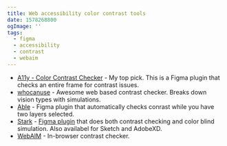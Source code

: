 ```yaml
---
title: Web accessibility color contrast tools
date: 1578268800
ogImage: ''
tags:
  - figma
  - accessibility
  - contrast
  - webaim
---
```


- [A11y - Color Contrast Checker](https://www.figma.com/c/plugin/733159460536249875/A11y---Color-Contrast-Checker) - My top pick. This is a Figma plugin that checks an entire frame for contrast issues.
- [whocanuse](http://whocanuse.com/?b=1c2a34&c=82f9a1&f=20&s=) - Awesome web based contrast checker. Breaks down vision types with simulations.
- [Able](https://www.figma.com/c/plugin/734693888346260052/Able-%E2%80%93-Friction-free-accessibility) - Figma plugin that automatically checks conrast while you have two layers selected.
- [Stark](https://www.getstark.co/) - [Figma plugin](https://www.figma.com/c/plugin/732603254453395948/Stark) that does both contrast checking and color blind simulation. Also availabel for Sketch and AdobeXD.
- [WebAIM](https://webaim.org/resources/contrastchecker/) - In-browser contrast checker.
